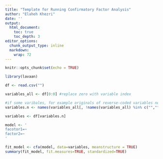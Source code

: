 ```yaml
---
title: "Template for Running Confirmatory Factor Analysis"
author: "Elaheh Khezri"
date: ''
output: 
  html_document:
    toc: true
    toc_depth: 3
editor_options: 
  chunk_output_type: inline
  markdown: 
    wrap: 72
---
```


```r
knitr::opts_chunk$set(echo = TRUE)
```


```r
library(lavaan)

df <- read.csv("")

variables_all <- df[0:0] #replace zero with variable index

#if some varibales, for example originals of reverse-coded variables need to be excluded:
variables.n <- names(variables_all[, !names(variables_all) %in% c("","")]) #the vector contains the name of variables that need to be removed

variables <- df[variables.n]

model <- '
facotor1=~
factor2=~
'

fit_model <- cfa(model, data=variables, meanstructure = TRUE)
summary(fit_model, fit.measures=TRUE, standardized=TRUE)
```


